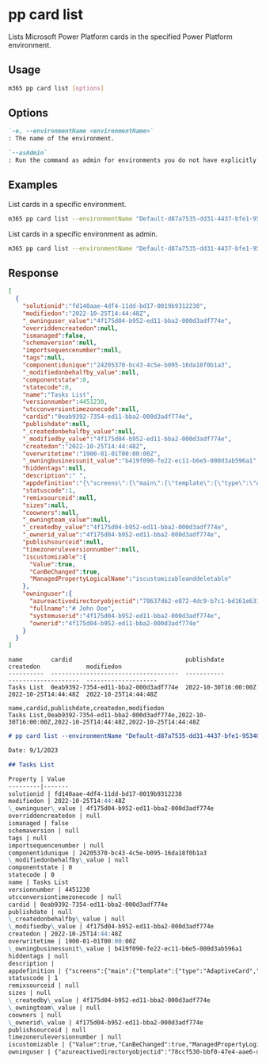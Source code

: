 
# pp card list

Lists Microsoft Power Platform cards in the specified Power Platform environment.

## Usage

```sh
m365 pp card list [options]
```

## Options

```md definition-list
`-e, --environmentName <environmentName>`
: The name of the environment.

`--asAdmin`
: Run the command as admin for environments you do not have explicitly assigned permissions to.
```

<Global />

## Examples

List cards in a specific environment.

```sh
m365 pp card list --environmentName "Default-d87a7535-dd31-4437-bfe1-95340acd55c5"
```

List cards in a specific environment as admin.

```sh
m365 pp card list --environmentName "Default-d87a7535-dd31-4437-bfe1-95340acd55c5" --asAdmin
```

## Response

<Tabs>
  <TabItem value="JSON">

  ```json
  [
    {
      "solutionid":"fd140aae-4df4-11dd-bd17-0019b9312238",
      "modifiedon":"2022-10-25T14:44:48Z",
      "_owninguser_value":"4f175d04-b952-ed11-bba2-000d3adf774e",
      "overriddencreatedon":null,
      "ismanaged":false,
      "schemaversion":null,
      "importsequencenumber":null,
      "tags":null,
      "componentidunique":"24205370-bc43-4c5e-b095-16da18f0b1a3",
      "_modifiedonbehalfby_value":null,
      "componentstate":0,
      "statecode":0,
      "name":"Tasks List",
      "versionnumber":4451230,
      "utcconversiontimezonecode":null,
      "cardid":"0eab9392-7354-ed11-bba2-000d3adf774e",
      "publishdate":null,
      "_createdonbehalfby_value":null,
      "_modifiedby_value":"4f175d04-b952-ed11-bba2-000d3adf774e",
      "createdon":"2022-10-25T14:44:48Z",
      "overwritetime":"1900-01-01T00:00:00Z",
      "_owningbusinessunit_value":"b419f090-fe22-ec11-b6e5-000d3ab596a1",
      "hiddentags":null,
      "description":" ",
      "appdefinition":"{\"screens\":{\"main\":{\"template\":{\"type\":\"AdaptiveCard\",\"body\":[{\"type\":\"TextBlock\",\"size\":\"Medium\",\"weight\":\"bolder\",\"text\":\"Your card title goes here\"},{\"type\":\"TextBlock\",\"text\":\"Add and remove element to customize your new card.\",\"wrap\":true}],\"actions\":[],\"$schema\":\"http://adaptivecards.io/schemas/1.4.0/adaptive-card.json\",\"version\":\"1.4\"},\"verbs\":{\"submit\":\"echo\"}}},\"sampleData\":{\"main\":{}},\"connections\":{},\"variables\":{},\"flows\":{}}",
      "statuscode":1,
      "remixsourceid":null,
      "sizes":null,
      "coowners":null,
      "_owningteam_value":null,
      "_createdby_value":"4f175d04-b952-ed11-bba2-000d3adf774e",
      "_ownerid_value":"4f175d04-b952-ed11-bba2-000d3adf774e",
      "publishsourceid":null,
      "timezoneruleversionnumber":null,
      "iscustomizable":{
        "Value":true,
        "CanBeChanged":true,
        "ManagedPropertyLogicalName":"iscustomizableanddeletable"
      },
      "owninguser":{
        "azureactivedirectoryobjectid":"78637d62-e872-4dc9-b7c1-bd161e631682",
        "fullname":"# John Doe",
        "systemuserid":"4f175d04-b952-ed11-bba2-000d3adf774e",
        "ownerid":"4f175d04-b952-ed11-bba2-000d3adf774e"
      }
    }
  ]
  ```

  </TabItem>
  <TabItem value="Text">

  ```text
  name        cardid                                publishdate          createdon             modifiedon
  ----------  ------------------------------------  -----------          --------------------  --------------------
  Tasks List  0eab9392-7354-ed11-bba2-000d3adf774e  2022-10-30T16:00:00Z 2022-10-25T14:44:48Z  2022-10-25T14:44:48Z
  ```

  </TabItem>
  <TabItem value="CSV">

  ```csv
  name,cardid,publishdate,createdon,modifiedon
  Tasks List,0eab9392-7354-ed11-bba2-000d3adf774e,2022-10-30T16:00:00Z,2022-10-25T14:44:48Z,2022-10-25T14:44:48Z
  ```

  </TabItem>
  <TabItem value="Markdown">

  ```md
  # pp card list --environmentName "Default-d87a7535-dd31-4437-bfe1-95340acd55c5"

  Date: 9/1/2023

  ## Tasks List

  Property | Value
  ---------|-------
  solutionid | fd140aae-4df4-11dd-bd17-0019b9312238
  modifiedon | 2022-10-25T14:44:48Z
  \_owninguser\_value | 4f175d04-b952-ed11-bba2-000d3adf774e
  overriddencreatedon | null
  ismanaged | false
  schemaversion | null
  tags | null
  importsequencenumber | null
  componentidunique | 24205370-bc43-4c5e-b095-16da18f0b1a3
  \_modifiedonbehalfby\_value | null
  componentstate | 0
  statecode | 0
  name | Tasks List
  versionnumber | 4451230
  utcconversiontimezonecode | null
  cardid | 0eab9392-7354-ed11-bba2-000d3adf774e
  publishdate | null
  \_createdonbehalfby\_value | null
  \_modifiedby\_value | 4f175d04-b952-ed11-bba2-000d3adf774e
  createdon | 2022-10-25T14:44:48Z
  overwritetime | 1900-01-01T00:00:00Z
  \_owningbusinessunit\_value | b419f090-fe22-ec11-b6e5-000d3ab596a1
  hiddentags | null
  description |
  appdefinition | {"screens":{"main":{"template":{"type":"AdaptiveCard","body":[{"type":"TextBlock","size":"Medium","weight":"bolder","text":"Your card title goes here"},{"type":"TextBlock","text":"Add and remove element to customize your new card.","wrap":true}],"actions":[],"$schema":"http://adaptivecards.io/schemas/1.4.0/adaptive-card.json","version":"1.4"},"verbs":{"submit":"echo"}}},"sampleData":{"main":{}},"connections":{},"variables":{},"flows":{}}
  statuscode | 1
  remixsourceid | null
  sizes | null
  \_createdby\_value | 4f175d04-b952-ed11-bba2-000d3adf774e
  \_owningteam\_value | null
  coowners | null
  \_ownerid\_value | 4f175d04-b952-ed11-bba2-000d3adf774e
  publishsourceid | null
  timezoneruleversionnumber | null
  iscustomizable | {"Value":true,"CanBeChanged":true,"ManagedPropertyLogicalName":"iscustomizableanddeletable"}
  owninguser | {"azureactivedirectoryobjectid":"78ccf530-bbf0-47e4-aae6-da5f8c6fb142","fullname":"# John Doe","systemuserid":"4f175d04-b952-ed11-bba2-000d3adf774e","ownerid":"4f175d04-b952-ed11-bba2-000d3adf774e"}
  ```

  </TabItem>
</Tabs>

